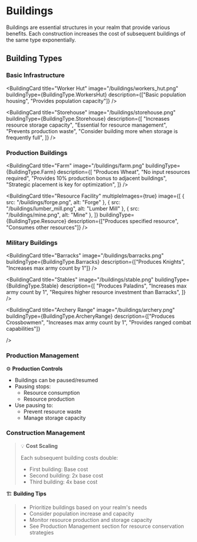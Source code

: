 
# Buildings

Buildings are essential structures in your realm that provide various benefits. Each construction increases the cost of
subsequent buildings of the same type exponentially.

## Building Types

### Basic Infrastructure

<BuildingCard
  title="Worker Hut"
  image="/buildings/workers_hut.png"
  buildingType={BuildingType.WorkersHut}
  description={["Basic population housing", "Provides population capacity"]}
/>

<BuildingCard
  title="Storehouse"
  image="/buildings/storehouse.png"
  buildingType={BuildingType.Storehouse}
  description={[
    "Increases resource storage capacity",
    "Essential for resource management",
    "Prevents production waste",
    "Consider building more when storage is frequently full",
  ]}
/>

### Production Buildings

<BuildingCard
  title="Farm"
  image="/buildings/farm.png"
  buildingType={BuildingType.Farm}
  description={[
    "Produces Wheat",
    "No input resources required",
    "Provides 10% production bonus to adjacent buildings",
    "Strategic placement is key for optimization",
  ]}
/>

<BuildingCard
  title="Resource Facility"
  multipleImages={true}
  image={[
    { src: "/buildings/forge.png", alt: "Forge" },
    { src: "/buildings/lumber_mill.png", alt: "Lumber Mill" },
    { src: "/buildings/mine.png", alt: "Mine" },
  ]}
  buildingType={BuildingType.Resource}
  description={["Produces specified resource", "Consumes other resources"]}
/>

### Military Buildings

<BuildingCard
  title="Barracks"
  image="/buildings/barracks.png"
  buildingType={BuildingType.Barracks}
  description={["Produces Knights", "Increases max army count by 1"]}
/>

<BuildingCard
  title="Stables"
  image="/buildings/stable.png"
  buildingType={BuildingType.Stable}
  description={[
    "Produces Paladins",
    "Increases max army count by 1",
    "Requires higher resource investment than Barracks",
  ]}
/>

<BuildingCard
  title="Archery Range"
  image="/buildings/archery.png"
  buildingType={BuildingType.ArcheryRange}
  description={["Produces Crossbowmen", "Increases max army count by 1", "Provides ranged combat capabilities"]}

/>

### Production Management

⚙️ **Production Controls**

- Buildings can be paused/resumed
- Pausing stops:
  - Resource consumption
  - Resource production
- Use pausing to:
  - Prevent resource waste
  - Manage storage capacity

### Construction Management

> 💡 **Cost Scaling**
>
> Each subsequent building costs double:
>
> - First building: Base cost
> - Second building: 2x base cost
> - Third building: 4x base cost

🏗️ **Building Tips**

> - Prioritize buildings based on your realm's needs
> - Consider population increase and capacity
> - Monitor resource production and storage capacity
> - See Production Management section for resource conservation strategies
